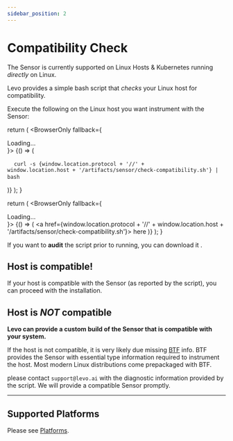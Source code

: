 ```yaml
---
sidebar_position: 2
---
```


# Compatibility Check
The Sensor is currently supported on Linux Hosts & Kubernetes running *directly* on Linux.

Levo provides a simple bash script that *checks* your Linux host for compatibility.

Execute the following on the Linux host you want instrument with the Sensor:


  return (
    <BrowserOnly fallback={<div>Loading...</div>}>
      {() => (
        <pre>
          <code>
              curl -s {window.location.protocol + '//' + window.location.host + '/artifacts/sensor/check-compatibility.sh'} | bash
          </code>
        </pre>
      )}
    </BrowserOnly>
  );
}

  return (
    <BrowserOnly fallback={<div>Loading...</div>}>
      {() => (
        <a href={window.location.protocol + '//' + window.location.host + '/artifacts/sensor/check-compatibility.sh'}> here</a>
      )}
    </BrowserOnly>
  );
}

<CurlScript/>

If you want to **audit** the script prior to running, you can download it <DownloadLink/>.

## Host is compatible!

If your host is compatible with the Sensor (as reported by the script), you can proceed with the installation.

## Host is *NOT* compatible

**Levo can provide a custom build of the Sensor that is compatible with your system.**

If the host is not compatible, it is very likely due missing [BTF](https://www.kernel.org/doc/html/latest/bpf/btf.html) info. BTF provides the Sensor with essential type information required to instrument the host. Most modern Linux distributions come prepackaged with BTF.

please contact `support@levo.ai` with the diagnostic information provided by the script. We will provide a compatible Sensor promptly.

-------------------------------------------------------
## Supported Platforms

Please see [Platforms](../supported-platforms.md).